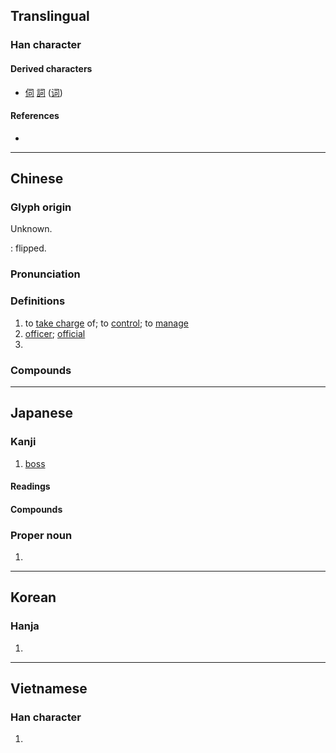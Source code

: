 {{character info/new}}
==Translingual==
{{stroke order}}

===Han character===
{{Han char|rn=30|rad=口|as=02|sn=5|four=17620|canj=SMR|ids=⿹𠃌𠮛}}

====Derived characters====
* [[伺]] [[詞]] ([[词]])

====References====
* {{Han ref|kx=0174.030|dkj=03257|dj=0385.080|hdz=10572.080|uh=53F8|ud=21496|bh=A571|bd=42353}}

----

==Chinese==
{{zh-forms}}

===Glyph origin===
{{Han etym}}
Unknown.

''{{w|Shuowen}}'': {{zh-l|*后}} flipped.

===Pronunciation===
{{zh-pron
|m=sī
|c=si1
|md=sṳ̆/sĭ
|mn=qz:sir/tw,xm,zz:su/si/tw,xm,zz:sai
|mn_note=sir/su - literary; si/sai - vernacular
|mn-t=si1
|w=1sr
|mc=y
|oc=y
|cat=v,n
}}

===Definitions===
{{zh-hanzi}}

# to [[take charge]] of; to [[control]]; to [[manage]]
# [[officer]]; [[official]]
# {{surname|lang=zh}}

===Compounds===
{{zh-der|司舵|司法|司號員|司機|司空見慣|司令|司令部|司令員|司爐|司南|司售人員|司藥|司儀|司長|壽司|貝司|公司|司馬|司法權|司隸校尉|公司行號|司令官|公證公司|勾司人|司法院|布政司|司倉|司公|市舶司|司法行政|司馬法|大司馬|司馬門|司命|公司法|各司其事|司務|司事|三法司|光桿司令|三司|司隸|吃官司|分司|保險公司|公司債券|司農|司法官|司法警察|司法獨立|司寇|三司使|公司債|仲介公司|司空伎倆|司令臺|庫司|南司|上司|司徒|司禮|客帳司|司鐸|專司|密昔司|客將司|官司|司直|員司|卡司|兵馬司|保全公司|司理|大祭司|大眾公司|大司空|大司徒|冥司|凡立司|土司|四司六局|吐司|司馬青衫|司會|司戶|司成|司士|司城|司空|司牧|司法機關|司房|勒克司|分公司|司更|判司|公司重整|兩合公司|司晨|密司脫|廣儲司|大司客|東司|拜耳公司|押司|本司三院|投資公司|本司院|文君司馬|所司|江州司馬|教坊司|有司|派司|沒頭官司|盎司|打官司|有限公司|稅務司|法司|有司徹|祭司|監司|百貨公司|百司|牧司|牝雞司晨|無限公司|握股公司|毛司|控股公司|航空公司|起司|職司|總公司|見慣司空|船公司|藩司|總司令|起司蛋糕|興業公司|臺司|費司|開司米龍|通政司|股份公司|頂頭上司|陰司|蔡司|開司米|金融公司|藍德公司|筆墨官司|行政司法|袞司|丁司壋}}

----

==Japanese==

===Kanji===
{{ja-kanji|grade=4|rs=口02}}

# [[boss]]

====Readings====
{{ja-readings
|goon=し
|kanon=し
|on=じ
|toon=す
|kun=つかさ-, つかさど-る, みこともち-
}}
{{attn|ja|on reading じ?}}

====Compounds====
{{der5|lang=ja
|{{ja-r|司会|しかい}}
|{{ja-r|司書|ししょ}}
|{{ja-r|司法|しほう}}
|{{ja-r|司令|しれい}}
|{{ja-r|行司|ぎょうじ}}
|{{ja-r|寿司|すし}}: sushi
}}

===Proper noun===
{{ja-kanjitab|つかさ|yomi=k}}
{{ja-pos|proper|つかさ}}

# {{given name|male|lang=ja|sort=つかさ}}

----

==Korean==

===Hanja===
{{ko-hanja|hangeul=[[사]]|rv=sa|mr=sa}}

# {{defn|lang=ko|sort=口02}}

----

==Vietnamese==

===Han character===
{{vi-hantu|[[ti]], [[tư]], [[tơ]]|rs=口02}}

# {{defn|lang=vi|sort=口02}}